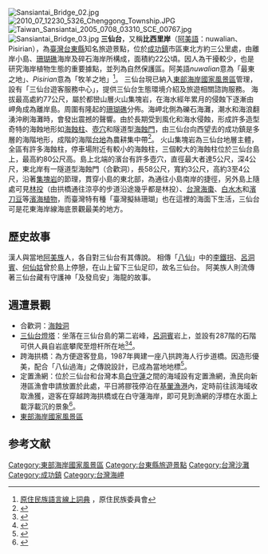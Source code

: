 {{coord|23|07|29|N|121|25|00|E|display=title}}
[[File:Sansiantai_Bridge_02.jpg|thumb]]
[[File:2010_07_12230_5326_Chenggong_Township.JPG|thumb]]
[[File:Taiwan_Sansiantai_2005_0708_03310_SCE_00767.jpg|thumb]]
[[File:Sansiantai_Bridge_03.jpg|thumb]]
'''三仙台'''，又稱'''比西里岸'''（[[阿美語|阿美語]]：nuwalian、Pisirian），為[[臺灣|臺灣]][[台東縣|台東縣]]知名旅遊景點，位於[[成功鎮|成功鎮]]市區東北方約三公里處，由離岸小島、[[珊瑚礁|珊瑚礁]]海岸及碎石海岸所構成，面積約22公頃。因人為干擾較少，也是研究海岸植物生態的重要據點，並列為自然保護區。阿美語''nuwalian''意為「最東之地」、''Pisirian''意為「牧羊之地」<ref>[http://e-dictionary.apc.gov.tw/ 原住民族語言線上詞典] {{Wayback|url=http://e-dictionary.apc.gov.tw/ |date=20211012134525 }}，原住民族委員會</ref>。
三仙台現已納入[[東部海岸國家風景區|東部海岸國家風景區]]管理，設有「三仙台遊客服務中心」，提供三仙台生態環境介紹及旅遊相關諮詢服務。
海拔最高處約77公尺，屬於都巒山層火山集塊岩，在海水經年累月的侵蝕下逐漸由岬角成為離岸島。周圍有隆起的[[珊瑚礁|珊瑚礁]]分佈。海岬北側為礫石海灘，潮水和海浪翻湧沖刷海灘時，會發出震撼的聲響。由於長期受到風化和海水侵蝕，形成許多造型奇特的海蝕地形如[[海蝕柱|海蝕柱]]、[[壺穴|壺穴]]和隧道型[[海蝕門|海蝕門]]，由三仙台向西望去的成功鎮是多層的海階地形，成階的海階[[台地|台地]]為農耕集中帶<ref>{{Cite web |url=http://www.eastcoast-nsa.gov.tw/zh-tw/Attractions/Detail/41 |title=三仙台 |accessdate=2016-07-09 |archive-date=2016-07-18 |archive-url=https://web.archive.org/web/20160718094455/http://www.eastcoast-nsa.gov.tw/zh-tw/Attractions/Detail/41 |dead-url=no }}</ref>。
火山集塊岩為三仙台地層主體，全區有許多海蝕柱，停車場附近有較小的海蝕柱，三個較大的海蝕柱位於三仙台島上，最高約80公尺高。島上北端的濱台有許多壺穴，直徑最大者達5公尺，深4公尺，東北岸有一隧道型海蝕門（合歡洞），長58公尺，寬約3公尺，高約3至4公尺，沿著[[集塊岩|集塊岩]]的節理，貫穿小島的東北部，為通往小島南岸的捷徑，另外島上隨處可見[[林投|林投]]（由拱橋通往涼亭的步道沿途幾乎都是林投）、[[台灣海棗|台灣海棗]]、[[白水木|白水木]]和[[濱刀豆|濱刀豆]]等[[濱海植物|濱海植物]]，而臺灣特有種「臺灣擬絲珊瑚」也在這裡的海面下生活，三仙台可是花東海岸線海底景觀最美的地方。

==歷史故事==
漢人與當地[[阿美族|阿美族]]人，各自對三仙台有其傳說。
相傳「[[八仙|八仙]]」中的[[李鐵拐|李鐵拐]]、[[呂洞賓|呂洞賓]]、[[何仙姑|何仙姑]]曾於島上停憩，在山上留下三仙足印，故名三仙台。
阿美族人則流傳著三仙台藏有守護神「及發烏安」海龍的故事。

==週遭景觀==
* 合歡洞：[[海蝕洞|海蝕洞]]
* [[三仙台燈杆|三仙台燈塔]]：坐落在三仙台島的第二岩峰，[[呂洞賓|呂洞賓]]岩上，並設有287階的石階可供人員自岩底攀爬至燈杆所在地<ref name="台東縣文化磐石2">{{cite web|url=http://bedrock.ccl.ttct.edu.tw/ResourceShow.aspx?CID=1424|title=5.7.A4.三仙台燈台|author=|publisher=台東縣文化磐石|date=|accessdate=2016-07-02|deadurl=yes|archiveurl=https://archive.is/20160702063839/http://bedrock.ccl.ttct.edu.tw/ResourceShow.aspx?CID=1424|archivedate=2016-07-02}}</ref><ref name="東管處">{{cite web|url=http://www.eastcoast-nsa.gov.tw/zh-tw/Attractions/Detail/41|title=東部海岸國家風景區 三仙台|author=|publisher=東部海岸國家風景區|date=|accessdate=2016-07-02|archive-date=2016-06-16|archive-url=https://web.archive.org/web/20160616225415/http://www.eastcoast-nsa.gov.tw/zh-tw/Attractions/Detail/41|dead-url=no}}</ref>。
* 跨海拱橋：為方便遊客登島，1987年興建一座八拱跨海人行步道橋。因造形優美，配合「八仙過海」之傳說設計，已成為當地地標<ref>{{Cite web |url=http://www.eastcoast-nsa.gov.tw/Portal/Content.aspx?lang=0&p=003030001&area=2&sid=41 |title=《三仙台》、東部海岸國家風景區網站 |accessdate=2011-06-28 |archive-date=2011-11-02 |archive-url=https://web.archive.org/web/20111102151050/http://www.eastcoast-nsa.gov.tw/Portal/Content.aspx?lang=0&p=003030001&area=2&sid=41 |dead-url=no }}</ref>。
* 定置漁網：位於三仙台和台灣本島[[白守蓮|白守蓮]]之間的海域設有定置漁網，漁民向新港區漁會申請放置於此處，平日將膠筏停泊在[[基翬漁港|基翬漁港]]內，定時前往該海域收取漁獲，遊客在穿越跨海拱橋或在白守蓮海岸，即可見到漁網的浮標在水面上載浮載沉的景象<ref>{{Cite web |url=http://bedrock.ccl.ttct.edu.tw/ResourceShow.aspx?CID=1408 |title=成功鎮定置網漁場 |accessdate=2016-08-13 |archive-date=2016-08-14 |archive-url=https://web.archive.org/web/20160814034535/http://bedrock.ccl.ttct.edu.tw/ResourceShow.aspx?CID=1408 |dead-url=yes }}</ref>。
* [[東部海岸國家風景區|東部海岸國家風景區]]

==参考文献==
{{Commonscat|Sansiantai}}
{{reflist}}

{{中華民國島嶼}}
{{臺灣宗教百景}}{{Pacific Islands}}

[[Category:東部海岸國家風景區|Category:東部海岸國家風景區]]
[[Category:台東縣旅遊景點|Category:台東縣旅遊景點]]
[[Category:台灣沙灘|Category:台灣沙灘]]
[[Category:成功鎮|Category:成功鎮]]
[[Category:台灣海岬|Category:台灣海岬]]